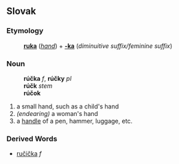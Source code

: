==Slovak==
===Etymology===
:'''[[ruka#Slovak|ruka]]''' (''[[hand]]'') + '''[[-ka#Slovak|-ka]]''' (''diminuitive suffix/feminine suffix'')
===Noun===
:'''rúčka''' ''f'', '''rúčky''' ''pl''
:'''rúčk''' ''stem''
:'''rúčok''' ''{{genpl}}''
:{{decpat}} {{zena}}
# a small hand, such as a child's hand
# ''(endearing)'' a woman's hand
# a [[handle]] of a pen, hammer, luggage, etc.
===Derived Words===
* [[ručička]] ''f''